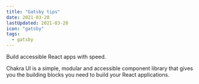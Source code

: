 ```yaml
---
title: "Gatsby tips"
date: 2021-03-20
lastUpdated: 2021-03-20
icon: "gatsby"
tags:
  - gatsby
---
```


Build accessible React apps with speed.

Chakra UI is a simple, modular and accessible component library that gives you the building blocks you need to build your React applications.
